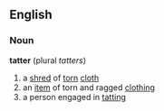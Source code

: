 ==English==
===Noun===
'''tatter'''  (plural ''tatters'')
# a [[shred]] of [[torn]] [[cloth]]
# an [[item]] of torn and ragged [[clothing]]
# a person engaged in [[tatting]]